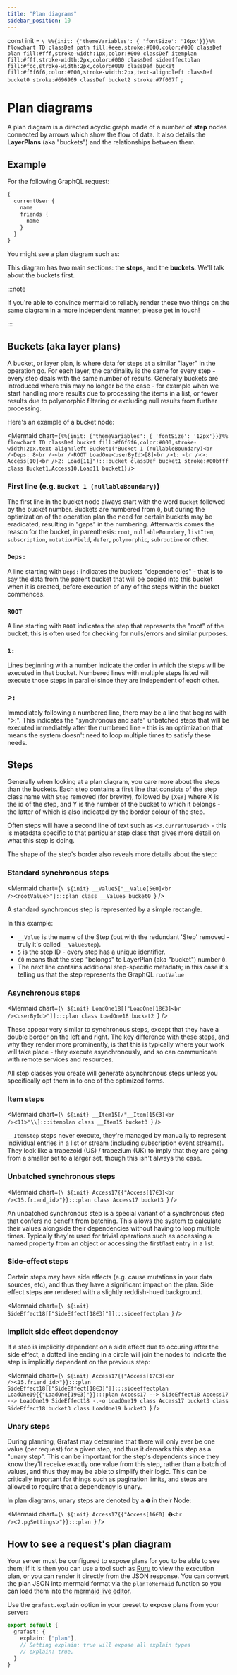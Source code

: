 ```yaml
---
title: "Plan diagrams"
sidebar_position: 10
---
```


const init = `\
%%{init: {'themeVariables': { 'fontSize': '16px'}}}%%
flowchart TD
    classDef path fill:#eee,stroke:#000,color:#000
    classDef plan fill:#fff,stroke-width:1px,color:#000
    classDef itemplan fill:#fff,stroke-width:2px,color:#000
    classDef sideeffectplan fill:#fcc,stroke-width:2px,color:#000
    classDef bucket fill:#f6f6f6,color:#000,stroke-width:2px,text-align:left
    classDef bucket0 stroke:#696969
    classDef bucket2 stroke:#7f007f
`;

# Plan diagrams

A plan diagram is a directed acyclic graph made of a number of **step** nodes
connected by arrows which show the flow of data. It also details the **LayerPlans**
(aka "buckets") and the relationships between them.

## Example

For the following GraphQL request:

```graphql
{
  currentUser {
    name
    friends {
      name
    }
  }
}
```

You might see a plan diagram such as:

<Mermaid chart={mermaidPlan} />

This diagram has two main sections: the **steps**, and the **buckets**. We'll
talk about the buckets first.

:::note

If you're able to convince mermaid to reliably render these two things on the
same diagram in a more independent manner, please get in touch!

:::

## Buckets (aka layer plans)

A bucket, or layer plan, is where data for steps at a similar "layer" in the
operation go. For each layer, the cardinality is the same for every step -
every step deals with the same number of results. Generally buckets are
introduced where this may no longer be the case - for example when we start
handling more results due to processing the items in a list, or fewer results
due to polymorphic filtering or excluding null results from further processing.

Here's an example of a bucket node:

<Mermaid
  chart={`
%%{init: {'themeVariables': { 'fontSize': '12px'}}}%%
flowchart TD
    classDef bucket fill:#f6f6f6,color:#000,stroke-width:2px,text-align:left
    Bucket1("Bucket 1 (nullableBoundary)<br />Deps: 8<br /><br />ROOT LoadOneᐸuserByIdᐳ[8]<br />1: <br />ᐳ: Access[10]<br />2: Load[11]"):::bucket
    classDef bucket1 stroke:#00bfff
    class Bucket1,Access10,Load11 bucket1
`}
/>

### First line (e.g. `Bucket 1 (nullableBoundary)`)

The first line in the bucket node always start with the word `Bucket` followed by the bucket number.
Buckets are numbered from `0`, but during the optimization of the operation
plan the need for certain buckets may be eradicated, resulting in "gaps" in the
numbering. Afterwards comes the reason for the bucket, in parenthesis: `root`,
`nullableBoundary`, `listItem`, `subscription`, `mutationField`, `defer`,
`polymorphic`, `subroutine` or other.

### `Deps:`

A line starting with `Deps:` indicates the buckets "dependencies" - that is to
say the data from the parent bucket that will be copied into this bucket when
it is created, before execution of any of the steps within the bucket
commences.

### `ROOT`

A line starting with `ROOT` indicates the step that represents the "root" of
the bucket, this is often used for checking for nulls/errors and similar
purposes.

### `1:`

Lines beginning with a number indicate the order in which the steps will be
executed in that bucket. Numbered lines with multiple steps listed will execute
those steps in parallel since they are independent of each other.

### `ᐳ:`

Immediately following a numbered line, there may be a line that begins with
"ᐳ:". This indicates the "synchronous and safe" unbatched steps that will be
executed immediately after the numbered line - this is an optimization that
means the system doesn't need to loop multiple times to satisfy these needs.

## Steps

Generally when looking at a plan diagram, you care more about the steps than
the buckets. Each step contains a first line that consists of the step class
name with `Step` removed (for brevity), followed by `[X∈Y]` where X is the id
of the step, and Y is the number of the bucket to which it belongs - the latter
of which is also indicated by the border colour of the step.

Often steps will have a second line of text such as `ᐸ3.currentUserIdᐳ` - this
is metadata specific to that particular step class that gives more detail on
what this step is doing.

The shape of the step's border also reveals more details about the step:

### Standard synchronous steps

<Mermaid
  chart={`\
${init}
    __Value5["__Value[5∈0]<br />ᐸrootValueᐳ"]:::plan
    class __Value5 bucket0
`}
/>

A standard synchronous step is represented by a simple rectangle.

In this example:

- `__Value` is the name of the Step (but with the redundant 'Step' removed - truly it's called `__ValueStep`).
- `5` is the step ID - every step has a unique identifier.
- `∈0` means that the step "belongs" to LayerPlan (aka "bucket") number `0`.
- The next line contains additional step-specific metadata; in this case it's telling us that the step represents the GraphQL `rootValue`

### Asynchronous steps

<Mermaid
  chart={`\
${init}
    LoadOne18[["LoadOne[18∈3]<br />ᐸuserByIdᐳ"]]:::plan
    class LoadOne18 bucket2
`}
/>

These appear very similar to synchronous steps, except that they have a double
border on the left and right. The key difference with these steps, and why they
render more prominently, is that this is typically where your work will take
place - they execute asynchronously, and so can communicate with remote
services and resources.

All step classes you create will generate asynchronous steps unless you
specifically opt them in to one of the optimized forms.

### Item steps

<Mermaid
  chart={`\
${init}
    __Item15[/"__Item[15∈3]<br />ᐸ11ᐳ"\\]:::itemplan
    class __Item15 bucket3
`}
/>

`__ItemStep` steps never execute, they're managed by <grafast /> manually to
represent individual entries in a list or stream (including subscription event
streams). They look like a trapezoid (US) / trapezium (UK) to imply that they
are going from a smaller set to a larger set, though this isn't always the
case.

### Unbatched synchronous steps

<Mermaid
  chart={`\
${init}
    Access17{{"Access[17∈3]<br />ᐸ15.friend_idᐳ"}}:::plan
    class Access17 bucket3
`}
/>

An unbatched synchronous step is a special variant of a synchronous step that
confers no benefit from batching. This allows the system to calculate their
values alongside their dependencies without having to loop multiple times.
Typically they're used for trivial operations such as accessing a named
property from an object or accessing the first/last entry in a list.

### Side-effect steps

Certain steps may have side effects (e.g. cause mutations in your data sources,
etc), and thus they have a significant impact on the plan. Side effect steps
are rendered with a slightly reddish-hued background.

<Mermaid
  chart={`\
${init}
    SideEffect18[["SideEffect[18∈3]"]]:::sideeffectplan
`}
/>

### Implicit side effect dependency

If a step is implicitly dependent on a side effect due to occuring after the
side effect, a dotted line ending in a circle will join the nodes to indicate
the step is implicitly dependent on the previous step:

<Mermaid
  chart={`\
${init}
    Access17{{"Access[17∈3]<br />ᐸ15.friend_idᐳ"}}:::plan
    SideEffect18[["SideEffect[18∈3]"]]:::sideeffectplan
    LoadOne19{{"LoadOne[19∈3]"}}:::plan
    Access17 --> SideEffect18
    Access17 --> LoadOne19
    SideEffect18 -.-o LoadOne19
    class Access17 bucket3
    class SideEffect18 bucket3
    class LoadOne19 bucket3
`}
/>

### Unary steps

During planning, Grafast may determine that there will only ever be one value
(per request) for a given step, and thus it demarks this step as a "unary
step". This can be important for the step's dependents since they know they'll
receive exactly one value from this step, rather than a batch of values, and
thus they may be able to simplify their logic. This can be critically important
for things such as pagination limits, and steps are allowed to require that a
dependency is unary.

In plan diagrams, unary steps are denoted by a `➊` in their Node:

<Mermaid
  chart={`\
${init}
    Access17{{"Access[16∈0] ➊<br />ᐸ2.pgSettingsᐳ"}}:::plan
`}
/>

## How to see a request's plan diagram

Your server must be configured to expose plans for you to be able to see them;
if it is then you can use a tool such as [Ruru][] to view the execution plan,
or you can render it directly from the JSON response. You can convert the plan
JSON into mermaid format via the `planToMermaid` function so you can load them
into the [mermaid live editor][].

Use the `grafast.explain` option in your preset to expose plans from your
server:

```ts title="graphile.config.mjs"
export default {
  grafast: {
    explain: ["plan"],
    // Setting explain: true will expose all explain types
    // explain: true,
  }
}
```

[ruru]: /ruru
[mermaid live editor]: https://mermaid-js.github.io/mermaid-live-editor/edit
